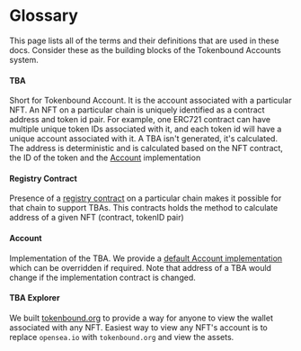 # Glossary

This page lists all of the terms and their definitions that are used in these docs. Consider these as the building blocks of the Tokenbound Accounts system.

#### TBA
Short for Tokenbound Account. It is the account associated with a particular NFT. An NFT on a particular chain is uniquely identified as a contract address and token id pair. For example, one ERC721 contract can have multiple unique token IDs associated with it, and each token id will have a unique account associated with it. A TBA isn't generated, it's calculated. The address is deterministic and is calculated based on the NFT contract, the ID of the token and the [Account](/contracts/account) implementation
#### Registry Contract
Presence of a [registry contract](/contracts/registry) on a particular chain makes it possible for that chain to support TBAs. This contracts holds the method to calculate address of a given NFT (contract, tokenID pair)
#### Account
Implementation of the TBA. We provide a [default Account implementation](/contracts/account) which can be overridden if required. Note that address of a TBA would change if the implementation contract is changed.
#### TBA Explorer
We built [tokenbound.org](https://tokenbound.org) to provide a way for anyone to view the wallet associated with any NFT. Easiest way to view any NFT's account is to replace `opensea.io` with `tokenbound.org` and view the assets.